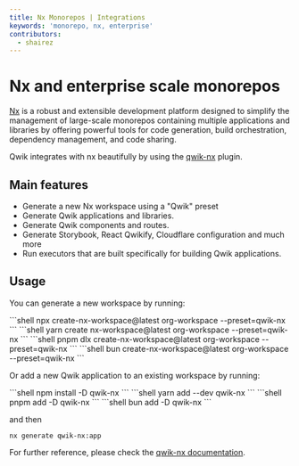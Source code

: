 ```yaml
---
title: Nx Monorepos | Integrations
keywords: 'monorepo, nx, enterprise'
contributors:
  - shairez
---
```


# Nx and enterprise scale monorepos

[Nx](https://nx.dev/) is a robust and extensible development platform designed to simplify the management 
of large-scale monorepos containing multiple applications and libraries by offering powerful tools for code generation, 
build orchestration, dependency management, and code sharing.

Qwik integrates with nx beautifully by using the [qwik-nx](https://github.com/qwikifiers/qwik-nx) plugin.


## Main features

* Generate a new Nx workspace using a "Qwik" preset
* Generate Qwik applications and libraries.
* Generate Qwik components and routes.
* Generate Storybook, React Qwikify, Cloudflare configuration and much more
* Run executors that are built specifically for building Qwik applications.


## Usage

You can generate a new workspace by running:

<PackageManagerTabs>
  <span q:slot="npm">
```shell
npx create-nx-workspace@latest org-workspace --preset=qwik-nx
```
  </span>
  <span q:slot="yarn">
```shell
yarn create nx-workspace@latest org-workspace --preset=qwik-nx
```
  </span>
  <span q:slot="pnpm">
```shell
pnpm dlx create-nx-workspace@latest org-workspace --preset=qwik-nx
```
  </span>
  <span q:slot="bun">
```shell
bun create-nx-workspace@latest org-workspace --preset=qwik-nx
```
  </span>
</PackageManagerTabs>

Or add a new Qwik application to an existing workspace by running:

<PackageManagerTabs>
  <span q:slot="npm">
```shell
npm install -D qwik-nx
```
  </span>
  <span q:slot="yarn">
```shell
yarn add --dev qwik-nx
```
  </span>
  <span q:slot="pnpm">
```shell
pnpm add -D qwik-nx
```
  </span>
  <span q:slot="bun">
```shell
bun add -D qwik-nx
```
  </span>
</PackageManagerTabs>

and then

```shell
nx generate qwik-nx:app
```

For further reference, please check the [qwik-nx documentation](https://github.com/qwikifiers/qwik-nx).
